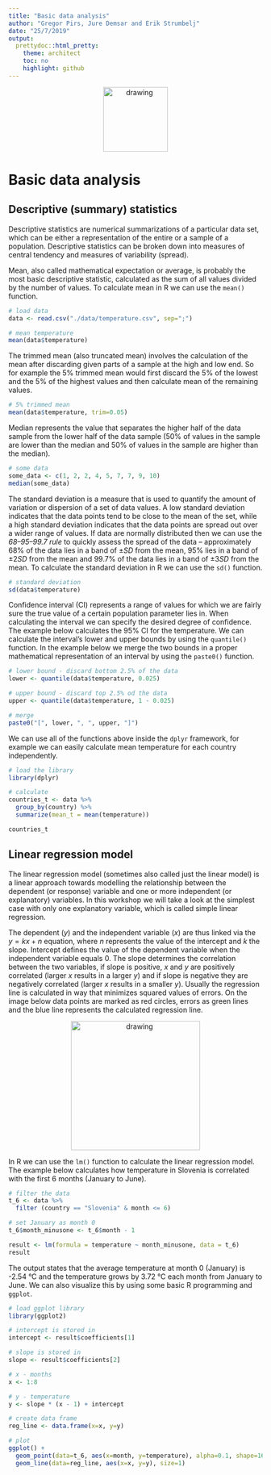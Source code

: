 ```yaml
---
title: "Basic data analysis"
author: "Gregor Pirs, Jure Demsar and Erik Strumbelj"
date: "25/7/2019"
output:
  prettydoc::html_pretty:
    theme: architect
    toc: no
    highlight: github
---
```



<div style="text-align:center">
  <img src="bstatcomp.png" alt="drawing" width="128"/>
</div>


# Basic data analysis

## Descriptive (summary) statistics

Descriptive statistics are numerical summarizations of a particular data set, which can be either a representation of the entire or a sample of a population. Descriptive statistics can be broken down into measures of central tendency and measures of variability (spread).

Mean, also called mathematical expectation or average, is probably the most basic descriptive statistic, calculated as the sum of all values divided by the number of values. To calculate mean in R we can use the `mean()` function.

```r
# load data
data <- read.csv("./data/temperature.csv", sep=";")

# mean temperature
mean(data$temperature)
```

The trimmed mean (also truncated mean) involves the calculation of the mean after discarding given parts of a sample at the high and low end. So for example the 5% trimmed mean would first discard the 5% of the lowest and the 5% of the highest values and then calculate mean of the remaining values.


```r
# 5% trimmed mean
mean(data$temperature, trim=0.05)
```

Median represents the value that separates the higher half of the data sample from the lower half of the data sample (50% of values in the sample are lower than the median and 50% of values in the sample are higher than the median).

```r
# some data
some_data <- c(1, 2, 2, 4, 5, 7, 7, 9, 10)
median(some_data)
```

The standard deviation is a measure that is used to quantify the amount of variation or dispersion of a set of data values. A low standard deviation indicates that the data points tend to be close to the mean of the set, while a high standard deviation indicates that the data points are spread out over a wider range of values. If data are normally distributed then we can use the _68–95–99.7 rule_ to quickly assess the spread of the data -- approximately 68% of the data lies in a band of $\pm SD$ from the mean, 95% lies in a band of $\pm 2SD$ from the mean and 99.7% of the data lies in a band of $\pm 3SD$ from the mean. To calculate the standard deviation in R we can use the `sd()` function.

```r
# standard deviation
sd(data$temperature)
```

Confidence interval (CI) represents a range of values for which we are fairly sure the true value of a certain population parameter lies in. When calculating the interval we can specify the desired degree of confidence. The example below calculates the 95% CI for the temperature. We can calculate the interval's lower and upper bounds by using the `quantile()` function. In the example below we merge the two bounds in a proper mathematical representation of an interval by using the `paste0()` function.

```r
# lower bound - discard bottom 2.5% of the data
lower <- quantile(data$temperature, 0.025)

# upper bound - discard top 2.5% od the data
upper <- quantile(data$temperature, 1 - 0.025)

# merge
paste0("[", lower, ", ", upper, "]")
```

We can use all of the functions above inside the `dplyr` framework, for example we can easily calculate mean temperature for each country independently.

```r
# load the library
library(dplyr)

# calculate
countries_t <- data %>%
  group_by(country) %>%
  summarize(mean_t = mean(temperature))

countries_t
```

## Linear regression model

The linear regression model (sometimes also called just the linear model) is a linear approach towards modelling the relationship between the dependent (or response) variable and one or more independent (or explanatory) variables. In this workshop we will take a look at the simplest case with only one explanatory variable, which is called simple linear regression.

The dependent ($y$) and the independent variable ($x$) are thus linked via the $y = kx + n$ equation, where $n$ represents the value of the intercept and $k$ the slope. Intercept defines the value of the dependent variable when the independent variable equals 0. The slope determines the correlation between the two variables, if slope is positive, $x$ and $y$ are positively correlated (larger $x$ results in a larger $y$) and if slope is negative they are negatively correlated (larger $x$ results in a smaller $y$). Usually the regression line is calculated in way that minimizes squared values of errors. On the image below data points are marked as red circles, errors as green lines and the blue line represents the calculated regression line.

<div style="text-align:center">
  <img src="lm.png" alt="drawing" width="256"/>
</div>

In R we can use the `lm()` function to calculate the linear regression model. The example below calculates how temperature in Slovenia is correlated with the first 6 months (January to June).

```r
# filter the data
t_6 <- data %>%
  filter (country == "Slovenia" & month <= 6)

# set January as month 0
t_6$month_minusone <- t_6$month - 1

result <- lm(formula = temperature ~ month_minusone, data = t_6)
result
```

The output states that the average temperature at month 0 (January) is -2.54 °C and the temperature grows by 3.72 °C each month from January to June. We can also visualize this by using some basic R programming and `ggplot`.

```r
# load ggplot library
library(ggplot2)

# intercept is stored in
intercept <- result$coefficients[1]

# slope is stored in 
slope <- result$coefficients[2]

# x - months
x <- 1:8

# y - temperature
y <- slope * (x - 1) + intercept

# create data frame
reg_line <- data.frame(x=x, y=y)

# plot
ggplot() +
  geom_point(data=t_6, aes(x=month, y=temperature), alpha=0.1, shape=16) +
  geom_line(data=reg_line, aes(x=x, y=y), size=1)
```



